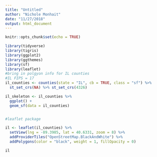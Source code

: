 ```yaml
---
title: "Untitled"
author: "Nichole Monhait"
date: "11/27/2018"
output: html_document
---
```


```r
knitr::opts_chunk$set(echo = TRUE)
```

```r
library(tidyverse)
library(tigris)
library(ggplot2)
library(ggthemes)
library(sf)
library(leaflet)
#bring in polgyon info for IL counties
#IL FIPS = 17
il_counties <- counties(state = "IL", cb = TRUE, class = "sf") %>% 
  st_set_crs(NA) %>% st_set_crs(4326)

il_skeleton <- il_counties %>% 
  ggplot() +
  geom_sf(data = il_counties) 


#leaflet package

il <- leaflet(il_counties) %>%
  setView(lng = -89.3985, lat = 40.6331, zoom = 8) %>% 
  addProviderTiles("OpenStreetMap.BlackAndWhite") %>%  
  addPolygons(color = "black", weight = 1, fillOpacity = 0)

il
```

```r

```

